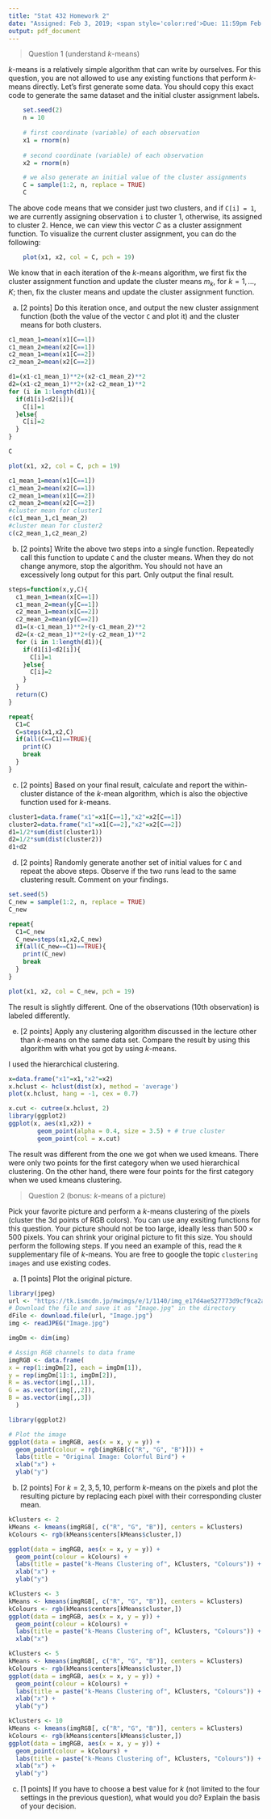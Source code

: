 ```yaml
---
title: "Stat 432 Homework 2"
date: "Assigned: Feb 3, 2019; <span style='color:red'>Due: 11:59pm Feb 8, 2019</span>"
output: pdf_document
---
```


> Question 1 (understand $k$-means)

$k$-means is a relatively simple algorithm that can write by ourselves. For this question, you are not allowed to use any existing functions that perform $k$-means directly. Let's first generate some data. You should copy this exact code to generate the same dataset and the initial cluster assignment labels. 

```r
    set.seed(2)
    n = 10
    
    # first coordinate (variable) of each observation
    x1 = rnorm(n)
    
    # second coordinate (variable) of each observation
    x2 = rnorm(n)

    # we also generate an initial value of the cluster assignments
    C = sample(1:2, n, replace = TRUE)
    C
```

The above code means that we consider just two clusters, and if `C[i] = 1`, we are currently assigning observation `i` to cluster 1, otherwise, its assigned to cluster 2. Hence, we can view this vector $C$ as a cluster assignment function. To visualize the current cluster assignment, you can do the following:

```r
    plot(x1, x2, col = C, pch = 19)
```

We know that in each iteration of the $k$-means algorithm, we first fix the cluster assignment function and update the cluster means $m_k$, for $k = 1, \ldots, K$; then, fix the cluster means and update the cluster assignment function. 

a. [2 points] Do this iteration once, and output the new cluster assignment function (both the value of the vector `C` and plot it) and the cluster means for both clusters.
```r
c1_mean_1=mean(x1[C==1])
c1_mean_2=mean(x2[C==1])
c2_mean_1=mean(x1[C==2])
c2_mean_2=mean(x2[C==2])
```

```r
d1=(x1-c1_mean_1)**2+(x2-c1_mean_2)**2
d2=(x1-c2_mean_1)**2+(x2-c2_mean_1)**2
for (i in 1:length(d1)){
  if(d1[i]<d2[i]){
    C[i]=1
  }else{
    C[i]=2
  }
}
```

```r
C
```

```r
plot(x1, x2, col = C, pch = 19)
```
```r
c1_mean_1=mean(x1[C==1])
c1_mean_2=mean(x2[C==1])
c2_mean_1=mean(x1[C==2])
c2_mean_2=mean(x2[C==2])
#cluster mean for cluster1
c(c1_mean_1,c1_mean_2)
#cluster mean for cluster2
c(c2_mean_1,c2_mean_2)
```


b. [2 points] Write the above two steps into a single function. Repeatedly call this function to update `C` and the cluster means. When they do not change anymore, stop the algorithm. You should not have an excessively long output for this part. Only output the final result. 
```r
steps=function(x,y,C){
  c1_mean_1=mean(x[C==1])
  c1_mean_2=mean(y[C==1])
  c2_mean_1=mean(x[C==2])
  c2_mean_2=mean(y[C==2])
  d1=(x-c1_mean_1)**2+(y-c1_mean_2)**2
  d2=(x-c2_mean_1)**2+(y-c2_mean_1)**2
  for (i in 1:length(d1)){
    if(d1[i]<d2[i]){
      C[i]=1
    }else{
      C[i]=2
    }
  }
  return(C)
}
```

```r
repeat{
  C1=C
  C=steps(x1,x2,C)
  if(all(C==C1)==TRUE){
    print(C)
    break
  }
}

```

c. [2 points] Based on your final result, calculate and report the within-cluster distance of the $k$-mean algorithm, which is also the objective function used for $k$-means.
```r
cluster1=data.frame("x1"=x1[C==1],"x2"=x2[C==1])
cluster2=data.frame("x1"=x1[C==2],"x2"=x2[C==2])
d1=1/2*sum(dist(cluster1))
d2=1/2*sum(dist(cluster2))
d1+d2
```


d. [2 points] Randomly generate another set of initial values for `C` and repeat the above steps. Observe if the two runs lead to the same clustering result. Comment on your findings.
```r
set.seed(5)
C_new = sample(1:2, n, replace = TRUE)
C_new
```
```r
repeat{
  C1=C_new
  C_new=steps(x1,x2,C_new)
  if(all(C_new==C1)==TRUE){
    print(C_new)
    break
  }
}

```
```r
plot(x1, x2, col = C_new, pch = 19)
```
The result is slightly different. One of the observations (10th observation) is labeled differently.  

e. [2 points] Apply any clustering algorithm discussed in the lecture other than $k$-means on the same data set. Compare the result by using this algorithm with what you got by using $k$-means.

I used the hierarchical clustering.
```r
x=data.frame("x1"=x1,"x2"=x2)
x.hclust <- hclust(dist(x), method = 'average')
plot(x.hclust, hang = -1, cex = 0.7)
```

```r
x.cut <- cutree(x.hclust, 2)
library(ggplot2)
ggplot(x, aes(x1,x2)) + 
		geom_point(alpha = 0.4, size = 3.5) + # true cluster 
		geom_point(col = x.cut) 
```

The result was different from the one we got when we used kmeans. There were only two points for the first category when we used hierarchical clustering. On the other hand, there were four points for the first category when we used kmeans clustering. 

> Question 2 (bonus: $k$-means of a picture)

Pick your favorite picture and perform a $k$-means clustering of the pixels (cluster the 3d points of RGB colors). You can use any exsiting functions for this question. Your picture should not be too large, ideally less than $500 \times 500$ pixels. You can shrink your original picture to fit this size. You should perform the following steps. If you need an example of this, read the `R` supplementary file of $k$-means. 
You are free to google the topic `clustering images` and use existing codes.

a. [1 points] Plot the original picture. 

```r
library(jpeg)
url <- "https://tk.ismcdn.jp/mwimgs/e/1/1140/img_e17d4ae527773d9cf9ca2a3ec1ccca47397629.jpg"
# Download the file and save it as "Image.jpg" in the directory
dFile <- download.file(url, "Image.jpg")
img <- readJPEG("Image.jpg") 
```

```r
imgDm <- dim(img)

# Assign RGB channels to data frame
imgRGB <- data.frame(
x = rep(1:imgDm[2], each = imgDm[1]),
y = rep(imgDm[1]:1, imgDm[2]),
R = as.vector(img[,,1]),
G = as.vector(img[,,2]),
B = as.vector(img[,,3])
  )
```

```r
library(ggplot2)

# Plot the image
ggplot(data = imgRGB, aes(x = x, y = y)) + 
  geom_point(colour = rgb(imgRGB[c("R", "G", "B")])) +
  labs(title = "Original Image: Colorful Bird") +
  xlab("x") +
  ylab("y")
```

b. [2 points] For $k = 2, 3, 5, 10$, perform $k$-means on the pixels and plot the resulting picture by replacing each pixel with their corresponding cluster mean. 
```r
kClusters <- 2
kMeans <- kmeans(imgRGB[, c("R", "G", "B")], centers = kClusters)
kColours <- rgb(kMeans$centers[kMeans$cluster,])
```

```r
ggplot(data = imgRGB, aes(x = x, y = y)) + 
  geom_point(colour = kColours) +
  labs(title = paste("k-Means Clustering of", kClusters, "Colours")) +
  xlab("x") +
  ylab("y")
```
```r
kClusters <- 3
kMeans <- kmeans(imgRGB[, c("R", "G", "B")], centers = kClusters)
kColours <- rgb(kMeans$centers[kMeans$cluster,])
ggplot(data = imgRGB, aes(x = x, y = y)) + 
  geom_point(colour = kColours) +
  labs(title = paste("k-Means Clustering of", kClusters, "Colours")) +
  xlab("x") 
```
```r
kClusters <- 5
kMeans <- kmeans(imgRGB[, c("R", "G", "B")], centers = kClusters)
kColours <- rgb(kMeans$centers[kMeans$cluster,])
ggplot(data = imgRGB, aes(x = x, y = y)) + 
  geom_point(colour = kColours) +
  labs(title = paste("k-Means Clustering of", kClusters, "Colours")) +
  xlab("x") +
  ylab("y") 
```
```r
kClusters <- 10
kMeans <- kmeans(imgRGB[, c("R", "G", "B")], centers = kClusters)
kColours <- rgb(kMeans$centers[kMeans$cluster,])
ggplot(data = imgRGB, aes(x = x, y = y)) + 
  geom_point(colour = kColours) +
  labs(title = paste("k-Means Clustering of", kClusters, "Colours")) +
  xlab("x") +
  ylab("y") 
```
c. [1 points] If you have to choose a best value for $k$ (not limited to the four settings in the previous question), what would you do? Explain the basis of your decision. 